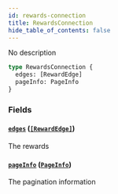 ```yaml
---
id: rewards-connection
title: RewardsConnection
hide_table_of_contents: false
---
```



No description

```graphql
type RewardsConnection {
  edges: [RewardEdge]
  pageInfo: PageInfo
}
```


### Fields

#### [`edges`](#) ([`[RewardEdge]`](/docs/testnet/graphql/objects/reward-edge))

The rewards


#### [`pageInfo`](#) ([`PageInfo`](/docs/testnet/graphql/objects/page-info))

The pagination information




